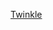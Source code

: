 {{Userbox-2 |border-c=#99FF99 |border-s=1 |id1-c=#DDFFDD |id1-s=12 |id1-fc= |id2-c=#DDFFDD |id2-s=12 |id2-fc=#000 |info-c=#EFFFEF |info-s=8 

|info-fc=#000 |id1=[[File:Chocolate chip cookies.jpg|50px]] |id2=<nowiki>{{tag}}</nowiki>|info=這名用戶使用'''[[Wikipedia:Twinkle|<span style="color: 

Black">Twinkle</span>]]'''歡迎新用戶及在條目加入維護標籤！}}

{{Twinkle topicon}}
<includeonly>{{namespace|User|[[Category:Twinkle使用者|{{PAGENAME}}]]}}</includeonly>
<noinclude>[[Category:維基百科工具用戶框|Twinkle]]</noinclude>